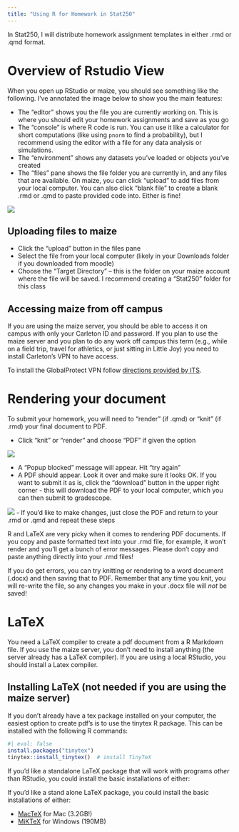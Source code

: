 ```yaml
---
title: "Using R for Homework in Stat250"
---
```


In Stat250, I will distribute homework assignment templates in either .rmd or .qmd format. 

# Overview of Rstudio View

When you open up RStudio or maize, you should see something like the following. I've annotated the image below to show you the main features: 

- The "editor" shows you the file you are currently working on. This is where you should edit your homework assignments and save as you go
- The "console" is where R code is run. You can use it like a calculator for short computations (like using `pnorm` to find a probability), but I recommend using the editor with a file for any data analysis or simulations. 
- The "environment" shows any datasets you've loaded or objects you've created
- The "files" pane shows the file folder you are currently in, and any files that are available. On maize, you can click "upload" to add files from your local computer. You can also click "blank file" to create a blank .rmd or .qmd to paste provided code into. Either is fine!

![](img/rstudio-overview.png)

## Uploading files to maize

- Click the "upload" button in the files pane
- Select the file from your local computer (likely in your Downloads folder if you downloaded from moodle)
- Choose the "Target Directory" -- this is the folder on your maize account where the file will be saved. I recommend creating a "Stat250" folder for this class

## Accessing maize from off campus

If you are using the maize server, you should be able to access it on campus with only your Carleton ID and password. If you plan to use the maize server and you plan to do any work off campus this term (e.g., while on a field trip, travel for athletics, or just sitting in Little Joy) you need to install Carleton’s VPN to have access.

To install the GlobalProtect VPN follow [directions provided by ITS](https://wiki.carleton.edu/display/itskb/GlobalProtect+VPN).

# Rendering your document

To submit your homework, you will need to "render" (if .qmd) or "knit" (if .rmd) your final document to PDF. 

- Click "knit" or "render" and choose "PDF" if given the option

![](img/knit-to-pdf.png)

- A "Popup blocked" message will appear. Hit "try again"
- A PDF should appear. Look it over and make sure it looks OK. If you want to submit it as is, click the "download" button in the upper right corner - this will download the PDF to your local computer, which you can then submit to gradescope. 

![](img/download-pdf.png)
- If you'd like to make changes, just close the PDF and return to your .rmd or .qmd and repeat these steps


::: callout-tip
R and LaTeX are very picky when it comes to rendering PDF documents. If you copy and paste formatted text into your .rmd file, for example, it won't render and you'll get a bunch of error messages. Please don't copy and paste anything directly into your .rmd files! 
:::

::: callout-tip
If you do get errors, you can try knitting or rendering to a word document (.docx) and then saving that to PDF. Remember that any time you knit, you will re-write the file, so any changes you make in your .docx file will *not* be saved! 
:::

# LaTeX

You need a LaTeX compiler to create a pdf document from a R Markdown file. If you use the maize server, you don’t need to install anything (the server already has a LaTeX compiler). If you are using a local RStudio, you should install a Latex compiler.

## Installing LaTeX (not needed if you are using the maize server)

If you don’t already have a tex package installed on your computer, the easiest option to create pdf’s is to use the tinytex R package. This can be installed with the following R commands:

```r
#| eval: false
install.packages("tinytex")
tinytex::install_tinytex()  # install TinyTeX
```

If you'd like a standalone LaTeX package that will work with programs *other* than RStudio, you could install the basic installations of either:

If you’d like a stand alone LaTeX package, you could install the basic installations of either:

- [MacTeX](https://www.tug.org/mactex/) for Mac (3.2GB!)
- [MiKTeX](https://miktex.org/download) for Windows (190MB)
